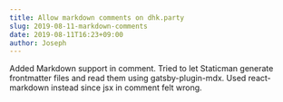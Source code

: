 ```yaml
---
title: Allow markdown comments on dhk.party
slug: 2019-08-11-markdown-comments
date: 2019-08-11T16:23+09:00
author: Joseph
---
```


Added Markdown support in comment. Tried to let Staticman generate frontmatter
files and read them using gatsby-plugin-mdx. Used react-markdown instead since
jsx in comment felt wrong.